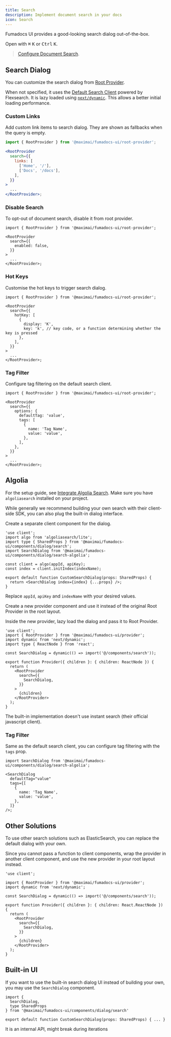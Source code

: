 ```yaml
---
title: Search
description: Implement document search in your docs
icon: Search
---
```


Fumadocs UI provides a good-looking search dialog out-of-the-box.

Open with <kbd>⌘</kbd> <kbd>K</kbd> or <kbd>Ctrl</kbd> <kbd>K</kbd>.

> [Configure Document Search](/docs/headless/search).

## Search Dialog

You can customize the search dialog from [Root Provider](/docs/ui/blocks/root-provider).

When not specified, it uses the [Default Search Client](/docs/headless/search/flexsearch) powered by Flexsearch.
It is lazy loaded using [`next/dynamic`](https://nextjs.org/docs/app/building-your-application/optimizing/lazy-loading).
This allows a better initial loading performance.

### Custom Links

Add custom link items to search dialog.
They are shown as fallbacks when the query is empty.

```jsx
import { RootProvider } from '@maximai/fumadocs-ui/root-provider';

<RootProvider
  search={{
    links: [
      ['Home', '/'],
      ['Docs', '/docs'],
    ],
  }}
>
  ...
</RootProvider>;
```

### Disable Search

To opt-out of document search, disable it from root provider.

```tsx
import { RootProvider } from '@maximai/fumadocs-ui/root-provider';

<RootProvider
  search={{
    enabled: false,
  }}
>
  ...
</RootProvider>;
```

### Hot Keys

Customise the hot keys to trigger search dialog.

```tsx
import { RootProvider } from '@maximai/fumadocs-ui/root-provider';

<RootProvider
  search={{
    hotKey: [
      {
        display: 'K',
        key: 'k', // key code, or a function determining whether the key is pressed
      },
    ],
  }}
>
  ...
</RootProvider>;
```

### Tag Filter

Configure tag filtering on the default search client.

```tsx
import { RootProvider } from '@maximai/fumadocs-ui/root-provider';

<RootProvider
  search={{
    options: {
      defaultTag: 'value',
      tags: [
        {
          name: 'Tag Name',
          value: 'value',
        },
      ],
    },
  }}
>
  ...
</RootProvider>;
```

## Algolia

For the setup guide, see [Integrate Algolia Search](/docs/headless/search/algolia). Make sure you have `algoliasearch` installed on your project.

While generally we recommend building your own search with their client-side
SDK, you can also plug the built-in dialog interface.

Create a separate client component for the dialog.

```tsx title="components/search.tsx"
'use client';
import algo from 'algoliasearch/lite';
import type { SharedProps } from '@maximai/fumadocs-ui/components/dialog/search';
import SearchDialog from '@maximai/fumadocs-ui/components/dialog/search-algolia';

const client = algo(appId, apiKey);
const index = client.initIndex(indexName);

export default function CustomSearchDialog(props: SharedProps) {
  return <SearchDialog index={index} {...props} />;
}
```

Replace `appId`, `apiKey` and `indexName` with your desired values.

Create a new provider component and use it instead of the original Root Provider in the root layout.

Inside the new provider, lazy load the dialog and pass it to Root Provider.

```tsx title="app/provider.tsx"
'use client';
import { RootProvider } from '@maximai/fumadocs-ui/provider';
import dynamic from 'next/dynamic';
import type { ReactNode } from 'react';

const SearchDialog = dynamic(() => import('@/components/search'));

export function Provider({ children }: { children: ReactNode }) {
  return (
    <RootProvider
      search={{
        SearchDialog,
      }}
    >
      {children}
    </RootProvider>
  );
}
```

<Callout title="Note" className='mt-4'>

The built-in implementation doesn't use instant search (their official
javascript client).

</Callout>

### Tag Filter

Same as the default search client, you can configure tag filtering with the `tags` prop.

```tsx title="components/search.tsx"
import SearchDialog from '@maximai/fumadocs-ui/components/dialog/search-algolia';

<SearchDialog
  defaultTag="value"
  tags={[
    {
      name: 'Tag Name',
      value: 'value',
    },
  ]}
/>;
```

## Other Solutions

To use other search solutions such as ElasticSearch, you can replace the
default dialog with your own.

Since you cannot pass a function to client components, wrap the provider in another client component, and use the new provider in your root layout instead.

```tsx
'use client';

import { RootProvider } from '@maximai/fumadocs-ui/provider';
import dynamic from 'next/dynamic';

const SearchDialog = dynamic(() => import('@/components/search'));

export function Provider({ children }: { children: React.ReactNode }) {
  return (
    <RootProvider
      search={{
        SearchDialog,
      }}
    >
      {children}
    </RootProvider>
  );
}
```

## Built-in UI

If you want to use the built-in search dialog UI instead of building your own,
you may use the `SearchDialog` component.

```tsx
import {
  SearchDialog,
  type SharedProps
} from '@maximai/fumadocs-ui/components/dialog/search'

export default function CustomSearchDialog(props: SharedProps) { ... }
```

<Callout type="warn" title="Unstable">
  It is an internal API, might break during iterations
</Callout>
